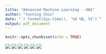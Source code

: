 ```yaml
---
title: "Advanced Machine Learning - HW1"
author: "Yunting Chiu"
date: "`r format(Sys.time(), '%d %B, %Y')`"
output: pdf_document
---
```


```r
knitr::opts_chunk$set(echo = TRUE)
```

![](pics/ex1.png)
![](pics/ex2.png)
![](pics/ex3.png)
![](pics/ex4.png)
![](pics/ex5.png)
![](pics/ex6.png)